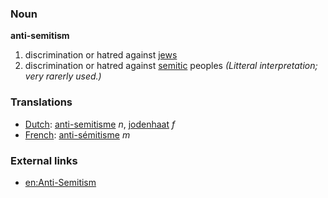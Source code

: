 === Noun ===

'''anti-semitism'''

# discrimination or hatred against [[jew]]s
# discrimination or hatred against [[semitic]] peoples ''(Litteral interpretation; very rarerly used.)''

=== Translations ===
*[[Dutch]]: [[anti-semitisme]] ''n'', [[jodenhaat]] ''f''
*[[French]]: [[anti-sémitisme]] ''m''

=== External links ===
* [[en:Anti-Semitism]]